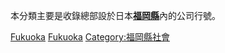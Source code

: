 本分類主要是收錄總部設於日本'''[[福岡縣|福岡縣]]'''內的公司行號。
{{日本行政區劃分類導航|公司}}
{{Commonscat|Companies based in Fukuoka prefecture}}

[[Category:日本各都道府縣公司|Fukuoka]]
[[Category:九州地方經濟|Fukuoka]]
[[Category:福岡縣社會|Category:福岡縣社會]]